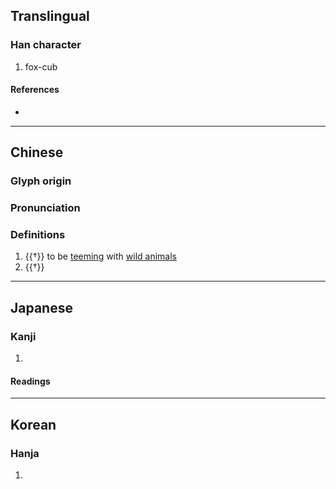 {{character info}}
==Translingual==

===Han character===
{{Han char|rn=94|rad=犬|as=05|sn=8|four=41219|canj=KHMFM|ids=⿰犭丕}}

# fox-cub

====References====
* {{Han ref|kx=0708.120|dkj=20316|dj=1120.180|hdz=21339.040|uh=72C9|ud=29385|bh=CD5F|bd=52575}}

----

==Chinese==
{{zh-forms}}

===Glyph origin===
{{Han etym}}

===Pronunciation===
{{zh-pron
|m=pī
|mc=y
|oc=y
|cat=a
}}

===Definitions===
{{zh-hanzi}}

# {{†}} to be [[teem]]ing with [[wild animal]]s
# {{†}} {{zh-used|狉獉|[[wilderness]]}}

----

==Japanese==

===Kanji===
{{ja-kanji|grade=|rs=犬05|kyu=豾}}

# {{rfdef|ja|sort=犬05}}

====Readings====
{{ja-readings
|goon=ひ
|kanon=ひ
|kun=こだぬき-
}}

----

==Korean==

===Hanja===
{{ko-hanja|hangeul=비|eumhun=|rv=bi|mr=pi|y=pi}}

# {{rfdef|ko|sort=犬05}}